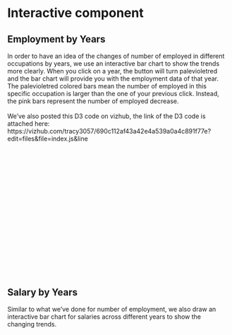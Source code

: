 # Interactive component

## Employment by Years

In order to have an idea of the changes of number of employed in different occupations by years, we use an interactive bar chart to show the trends more clearly. When you click on a year, the button will turn palevioletred and the bar chart will provide you with the employment data of that year. The palevioletred colored bars mean the number of employed in this specific occupation is larger than the one of your previous click. Instead, the pink bars represent the number of employed decrease.\
\
We've also posted this D3 code on vizhub, the link of the D3 code is attached here: https://vizhub.com/tracy3057/690c112af43a42e4a539a0a4c891f77e?edit=files&file=index.js&line

  <head>
    <title>Customizing Axes</title>
    <link rel="stylesheet" href="style.css">
    <script src="https://d3js.org/d3.v6.js"></script>
  </head>
  <body>
    <svg width="800" height="450"></svg>
    <div id = "container"></div>
    <script src="scripts/numemp.js"></script>
  </body>
  
## Salary by Years

Similar to what we've done for number of employment, we also draw an interactive bar chart for salaries across different years to show the changing trends.\
\

  